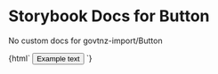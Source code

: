 

# Storybook Docs for Button

<Meta title="govtnz-import/Button" />

No custom docs for govtnz-import/Button

<Preview>
  <Story name="Button" height="100px">
    {html` <button class="g-button g-button--secondary">Example text</button> `}
  </Story>
</Preview>
